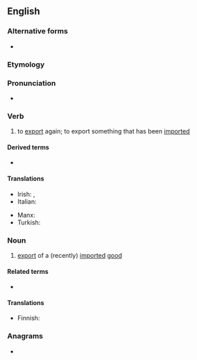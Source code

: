 ==English==

===Alternative forms===
* {{l|en|re-export}}

===Etymology===
{{prefix|re|export|lang=en}}

===Pronunciation===
* {{rhymes|ɔː(ɹ)t|lang=en}}

===Verb===
{{en-verb}}

# to [[export]] again; to export something that has been [[import]]ed

====Derived terms====
* {{l|en|reexportation}}

====Translations====
{{trans-top|to export again}}
* Irish: {{t|ga|athonnmhairigh}}, {{t|ga|atheaspórtáil}}
* Italian: {{t|it|riesportare}}
{{trans-mid}}
* Manx: {{t|gv|aa-assphurtee}}
* Turkish: {{t+|tr|reeksport}}
{{trans-bottom}}

===Noun===
{{en-noun}}

# {{lb|en|economics}} [[export]] of a (recently) [[import]]ed [[good]] {{qualifier|often not or hardly reworked}}

====Related terms====
* {{l|en|reexportation}}

====Translations====
{{trans-top|export of an imported good}}
* Finnish: {{t|fi|jälleenvienti}}
{{trans-mid}}
{{trans-bottom}}

===Anagrams===
* {{anagrams|en|a=eeoprrtx|exporter}}